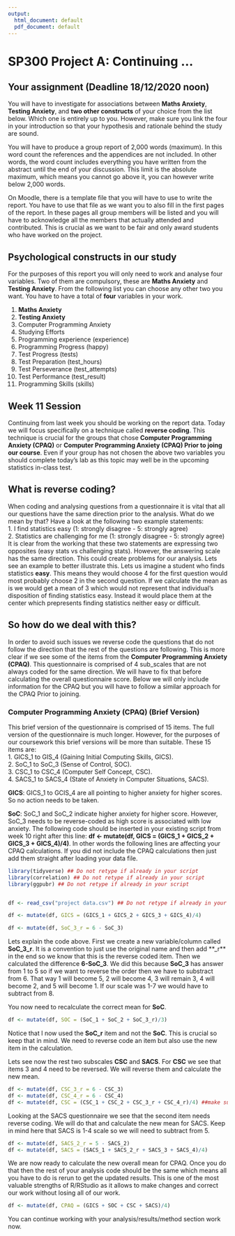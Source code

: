 ```yaml
---
output:
  html_document: default
  pdf_document: default
---
```

# SP300 Project A: Continuing ... {#Week11}


## Your assignment (Deadline 18/12/2020 noon)

You will have to investigate for associations between **Maths Anxiety**, **Testing Anxiety**, and **two other constructs** of your choice from the list below. Which one is entirely up to you. However, make sure you link the four in your introduction so that your hypothesis and rationale behind the study are sound.  

You will have to produce a group report of 2,000 words (maximum). In this word count the references and the appendices are not included. In other words, the word count includes everything you have written from the abstract until the end of your discussion. This limit is the absolute maximum, which means you cannot go above it, you can however write below 2,000 words.  

On Moodle, there is a template file that you will have to use to write the report. You have to use that file as we want you to also fill in the first pages of the report. In these pages all group members will be listed and you will have to acknowledge all the members that actually attended and contributed. This is crucial as we want to be fair and only award students who have worked on the project.



## Psychological constructs in our study  

For the purposes of this report you will only need to work and analyse four variables. Two of them are compulsory, these are **Maths Anxiety** and  **Testing Anxiety**. From the following list you can choose any other two you want. You have to have a total of **four** variables in your work.  

1. **Maths Anxiety**  
2. **Testing Anxiety** 
3. Computer Programming Anxiety  
4. Studying Efforts  
5. Programming experience (experience)
6. Programming Progress (happy)
7. Test Progress  (tests)
8. Test Preparation  (test_hours)
9. Test Perseverance  (test_attempts)
10. Test Performance  (test_result)
11. Programming Skills (skills)





## Week 11 Session

Continuing from last week you should be working on the report data. Today we will focus specifically on a technique called **reverse coding**. This technique is crucial for the groups that chose **Computer Programming Anxiety (CPAQ)** or **Computer Programming Anxiety (CPAQ) Prior to joing our course**. Even if your group has not chosen the above two variables you should complete today's lab as this topic may well be in the upcoming statistics in-class test.


## What is reverse coding?  
When coding and analysing questions from a questionnaire it is vital that all our questions have the same direction prior to the analysis. What do we mean by that? Have a look at the following two example statements:  
1. I find statistics easy (1: strongly disagree - 5: strongly agree)  
2. Statistics are challenging for me (1: strongly disagree - 5: strongly agree)    
It is clear from the working that these two statements are expressing two opposites (easy stats vs challenging stats). However, the answering scale has the same direction. This could create problems for our analysis. Lets see an example to better illustrate this. Lets us imagine a student who finds statistics **easy**. This means they would choose 4 for the first question would most probably choose 2 in the second question. If we calculate the mean as is we would get a mean of 3 which would not represent that individual's disposition of finding statistics easy. Instead it would place them at the center which prepresents finding statistics neither easy or difficult.  

## So how do we deal with this?
In order to avoid such issues we reverse code the questions that do not follow the direction that the rest of the questions are following. This is more clear if we see some of the items from the **Computer Programming Anxiety (CPAQ)**. This questionnaire is comprised of 4 sub_scales that are not always coded for the same direction. We will have to fix that before calculating the overall questionnaire score. Below we will only include information for the CPAQ but you will have to follow a similar approach for the CPAQ Prior to joining.

### Computer Programming Anxiety (CPAQ) (Brief Version)
This brief version of the questionnaire is comprised of 15 items. The full version of the questionnaire is much longer. However, for the purposes of our coursework this brief versions will be more than suitable. These 15 items are:   
1. GICS_1 to GIS_4 (Gaining Initial Computing Skills, GICS).   
2. SoC_1 to SoC_3 (Sense of Control, SOC).   
3. CSC_1 to CSC_4 (Computer Self Concept, CSC).   
4. SACS_1 to SACS_4 (State of Anxiety in Computer Situations, SACS). 


**GICS**: GICS_1 to GCIS_4 are all pointing to higher anxiety for higher scores. So no action needs to be taken.  

**SoC**: SoC_1 and SoC_2 indicate higher anxiety for higher score. However, SoC_3 needs to be reverse-coded as high score is associated with low anxiety. The following code should be inserted in your existing script from week 10 right after this line:
**df <- mutate(df, GICS = (GICS_1 + GICS_2 + GICS_3 + GICS_4)/4)**. In other words the following lines are affecting your CPAQ calculations. If you did not include the CPAQ calculations then just add them straight after loading your data file.
  

```r
library(tidyverse) ## Do not retype if already in your script
library(correlation) ## Do not retype if already in your script
library(ggpubr) ## Do not retype if already in your script


df <- read_csv("project data.csv") ## Do not retype if already in your script

df <- mutate(df, GICS = (GICS_1 + GICS_2 + GICS_3 + GICS_4)/4)
```



```r
df <- mutate(df, SoC_3_r = 6 - SoC_3) 
```

Lets explain the code above. First we create a new variable/column called **SoC_3_r**. It is a convention to just use the original name and then add **_r** in the end so we know that this is the reverse coded item. Then we calculated the difference **6-SoC_3**. We did this because **SoC_3** has answer from 1 to 5 so if we want to reverse the order then we have to substract from 6. That way 1 will become 5, 2 will become 4, 3 will remain 3, 4 will become 2, and 5 will become 1. If our scale was 1-7 we would have to subtract from 8.

You now need to recalculate the correct mean for **SoC**.

```r
df <- mutate(df, SOC = (SoC_1 + SoC_2 + SoC_3_r)/3)
```

Notice that I now used the **SoC_r** item and not the **SoC**. This is crucial so keep that in mind. We need to reverse code an item but also use the new item in the calculation.  


Lets see now the rest two subscales **CSC** and **SACS**.  For **CSC** we see that items 3 and 4 need to be reversed. We will reverse them and calculate the new mean.

```r
df <- mutate(df, CSC_3_r = 6 - CSC_3) 
df <- mutate(df, CSC_4_r = 6 - CSC_4)
df <- mutate(df, CSC = (CSC_1 + CSC_2 + CSC_3_r + CSC_4_r)/4) ##make sure to use the new items
```

Looking at the SACS questionnaire we see that the second item needs reverse coding. We will do that and calculate the new mean for SACS. Keep in mind here that SACS is 1-4 scale so we will need to subtract from 5.

```r
df <- mutate(df, SACS_2_r = 5 - SACS_2)
df <- mutate(df, SACS = (SACS_1 + SACS_2_r + SACS_3 + SACS_4)/4)

```


We are now ready to calculate the new overall mean for CPAQ. Once you do that then the rest of your analysis code should be the same which means all you have to do is rerun to get the updated results. This is one of the most valuable strengths of R/RStudio as it allows to make changes and correct our work without losing all of our work.

```r
df <- mutate(df, CPAQ = (GICS + SOC + CSC + SACS)/4)
```


You can continue working with your analysis/results/method section work now.

